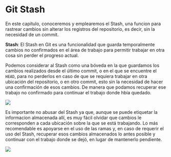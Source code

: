 # Git Stash

En este capítulo, conoceremos y emplearemos el Stash, una funcion para rastrear cambios sin alterar los registros del repositorio, es decir, sin la necesidad de un commit.

**Stash**: El Stash en Git es una funcionalidad que guarda temporalmente cambios no confirmados en el área de trabajo para permitir trabajar en otra cosa sin perder el progreso actual.

Podemos considerar al Stash como una bóveda en la que guardamos los cambios realizados desde el último commit, o en el que se encuentre el `HEAD`, para no perderlos en caso de que se requiera trabajar en otra ubicación del repositorio, o en otro commit, esto sin la necesidad de hacer una confirmación de esos cambios. De manera que podamos recuperar ese trabajo no confirmado para continuar el trabajo donde hbía quedado.

![](img/07_Stash/ejemplo-stash.png)

Es importante no abusar del Stash ya que, aunque se puede etiquetar la informacion almacenada allí, es muy fácil olvidar que cambios le corresponden a cada ubicación sobre la que se está trabajando. Lo más recomendable es apoyarse en el uso de las ramas y, en caso de requerir el uso del Stash, recuperar esos cambios almacenados lo antes posible y continuar con el trabajo donde se dejó, en lugar de mantenerlo pendiente.

![](img/07_Stash/ejemplo-stash-1.png)

